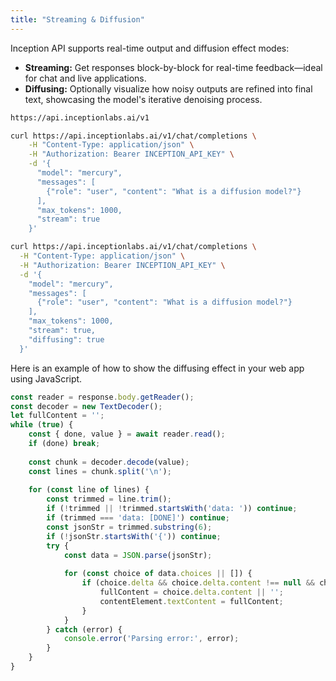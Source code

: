 ```yaml
---
title: "Streaming & Diffusion"
---
```


Inception API supports real-time output and diffusion effect modes:

- **Streaming:** Get responses block-by-block for real-time feedback—ideal for chat and live applications.
- **Diffusing:** Optionally visualize how noisy outputs are refined into final text, showcasing the model's iterative denoising process.

```bash
https://api.inceptionlabs.ai/v1
```

<CodeGroup>

```bash Streaming
curl https://api.inceptionlabs.ai/v1/chat/completions \
    -H "Content-Type: application/json" \
    -H "Authorization: Bearer INCEPTION_API_KEY" \
    -d '{
      "model": "mercury",
      "messages": [
        {"role": "user", "content": "What is a diffusion model?"}
      ],
      "max_tokens": 1000,
      "stream": true
    }'
```


```bash Diffusing
curl https://api.inceptionlabs.ai/v1/chat/completions \
  -H "Content-Type: application/json" \
  -H "Authorization: Bearer INCEPTION_API_KEY" \
  -d '{
    "model": "mercury",
    "messages": [
      {"role": "user", "content": "What is a diffusion model?"}
    ],
    "max_tokens": 1000,
    "stream": true,
    "diffusing": true
  }'
```

</CodeGroup>

Here is an example of how to show the diffusing effect in your web app using JavaScript.

```javascript
const reader = response.body.getReader();
const decoder = new TextDecoder();
let fullContent = '';
while (true) {
    const { done, value } = await reader.read();
    if (done) break;
    
    const chunk = decoder.decode(value);
    const lines = chunk.split('\n');
    
    for (const line of lines) {
        const trimmed = line.trim();
        if (!trimmed || !trimmed.startsWith('data: ')) continue;
        if (trimmed === 'data: [DONE]') continue;
        const jsonStr = trimmed.substring(6);
        if (!jsonStr.startsWith('{')) continue;
        try {
            const data = JSON.parse(jsonStr);
            
            for (const choice of data.choices || []) {
                if (choice.delta && choice.delta.content !== null && choice.delta.content !== undefined) {
                    fullContent = choice.delta.content || '';
                    contentElement.textContent = fullContent;
                }
            }
        } catch (error) {
            console.error('Parsing error:', error);
        }
    }
}
```